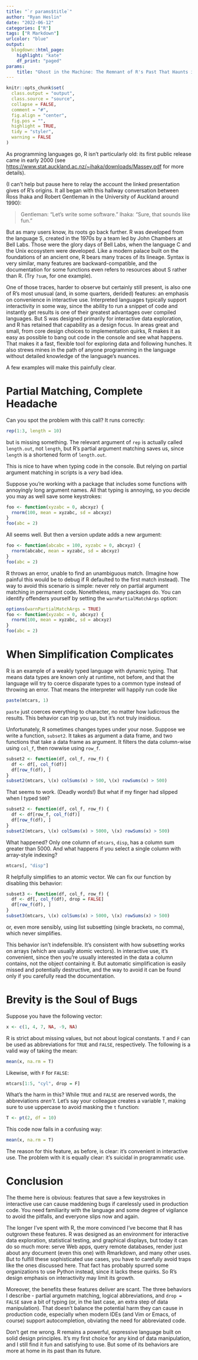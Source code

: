 ```yaml
---
title: "`r params$title`"
author: "Ryan Heslin"
date: "2022-06-12"
categories: ["R"]
tags: ["R Markdown"]
urlcolor: "blue"
output:
  blogdown::html_page:
    highlight: "kate"
    df_print: "paged"
params:
    title: "Ghost in the Machine: The Remnant of R's Past That Haunts it Still"
---
```


```r
knitr::opts_chunk$set(
  class.output = "output",
  class.source = "source",
  collapse = FALSE,
  comment = "#",
  fig.align = "center",
  fig.pos = "",
  highlight = TRUE,
  tidy = "styler",
  warning = FALSE
)
```

As programming languages go, R isn't particularly old: its first public release came in 
early 2000 (see [https://www.stat.auckland.ac.nz/~ihaka/downloads/Massey.pdf](https://www.stat.auckland.ac.nz/~ihaka/downloads/Massey.pdf) for more details). 

(I can't help but pause here to relay the account the linked presentation gives of R's origins. 
It all began with this hallway conversation between Ross Ihaka and Robert Gentleman in the University of Auckland around 1990):
<blockquote cite="https://www.stat.auckland.ac.nz/~ihaka/downloads/Massey.pdf">
Gentleman: “Let’s write some software.”
Ihaka: “Sure, that sounds like fun.”
</blockquote>

But as many users know, its roots 
go back further. R was developed from the language S, created in the 1970s by a team led by John Chambers at Bell Labs.
Those were the glory days of Bell Labs, when the language C and the Unix ecosystem were developed. Like a modern palace built on the foundations of an ancient one, 
R bears many traces of its lineage. Syntax is very similar, many features are backward-compatible, 
and the documentation for some functions even refers to resources about S rather than R. 
(Try `?sum`, for one example). 

One of those traces, harder to observe but certainly still present, is also one of R's
most unusual (and, in some quarters, derided) features: an emphasis on convenience 
in interactive use.  Interpreted languages typically support interactivity in some way, since the ability to run a snippet of code and instantly get results is 
one of their greatest advantages over compiled languages. But S was designed primarily for interactive data exploration, and R has retained that capability as a design focus. 
In areas great and small, from core design 
choices to implementation quirks, R makes it 
as easy as possible to bang out code in the console and see what happens. That makes it a fast, flexible tool for exploring data and following hunches. It also strews mines in the path of anyone programming in the language without detailed knowledge of the 
language's nuances. 

A few examples will make this painfully clear.

# Partial Matching, Complete Headache

Can you spot the problem with this call? It runs correctly:
```r
rep(1:3, length = 10)
```

but is missing something. The relevant argument of `rep` is actually called `length.out`, not `length`, but R's partial argument matching saves us, since `length` is a shortened form of `length.out`. 

This is nice to have when typing code in the console. But relying on partial argument matching in scripts is a _very_ bad idea. 

Suppose you're working with a package that includes some functions with annoyingly long argument names. All that typing is annoying, so you decide you may as well save some keystrokes:
```r
foo <- function(xyzabc = 0, abcxyz) {
  rnorm(100, mean = xyzabc, sd = abcxyz)
}
foo(abc = 2)
```

All seems well. But then a version update adds a new argument:

```r
foo <- function(abcabc = 100, xyzabc = 0, abcxyz) {
  rnorm(abcabc, mean = xyzabc, sd = abcxyz)
}
foo(abc = 2)
```

R throws an error, unable to find an unambiguous match. (Imagine how painful this would be to debug if R defaulted to the first match instead). The way to avoid this scenario is simple: never rely on partial argument matching in permanent code. Nonetheless, many packages do. You can identify offenders yourself by setting the `warnPartialMatchArgs` option: 

```r
options(warnPartialMatchArgs = TRUE)
foo <- function(xyzabc = 0, abcxyz) {
  rnorm(100, mean = xyzabc, sd = abcxyz)
}
foo(abc = 2)
```

# When Simplification Complicates

R is an example of a weakly typed language with dynamic typing. That means data types are 
known only at runtime, not before, and that the language will try to coerce disparate 
types to a common type instead of throwing an error. That means the interpreter will happily run code like

```r
paste(mtcars, 1)
```

`paste` just coerces everything to character, no matter how ludicrous the results. This behavior can trip you up, but it's not truly insidious. 

Unfortunately, R sometimes changes types under your nose. Suppose we write a function, `subset2`. It takes as argument a data frame, and two  functions that take a data frame as argument. It filters the data column-wise using `col_f`, then rowwise using `row_f`.  

```r
subset2 <- function(df, col_f, row_f) {
  df <- df[, col_f(df)]
  df[row_f(df), ]
}
subset2(mtcars, \(x) colSums(x) > 500, \(x) rowSums(x) > 500)
```

That seems to work. (Deadly words!) But what if my finger had slipped when I typed `500`?

```r
subset2 <- function(df, col_f, row_f) {
  df <- df[row_f, col_f(df)]
  df[row_f(df), ]
}
subset2(mtcars, \(x) colSums(x) > 5000, \(x) rowSums(x) > 500)
```

What happened? Only one column of `mtcars`, `disp`, has a column sum greater than 5000. And what happens if you select a single column with array-style indexing?

```r
mtcars[, "disp"]
```

R helpfully simplifies to an atomic vector. We can fix our function by disabling this behavior: 

```r
subset3 <- function(df, col_f, row_f) {
  df <- df[, col_f(df), drop = FALSE]
  df[row_f(df), ]
}
subset3(mtcars, \(x) colSums(x) > 5000, \(x) rowSums(x) > 500)
```

or, even more sensibly, using list subsetting (single brackets, no comma), which never simplifies.

This behavior isn't indefensible. It's consistent with how subsetting works on arrays (which are usually atomic vectors). In interactive use, it's convenient, since then you're usually interested in the data a column contains, not the object containing it. But automatic simplification is easily missed and potentially destructive, and the way to avoid it can be found only if you carefully read the documentation. 

# Brevity is the Soul of Bugs

Suppose you have the following vector: 
```r
x <- c(1, 4, 7, NA, -9, NA)
```

R is strict about missing values, but not about logical constants. `T` and `F` can be used as abbreviations for `TRUE` and `FALSE`, respectively. The following is a valid way of taking the mean: 

```r
mean(x, na.rm = T)
```

Likewise, with `F` for `FALSE`:

```r
mtcars[1:5, "cyl", drop = F]
```

What's the harm in this? While `TRUE` and `FALSE` are reserved words, the abbreviations _aren't_. Let's say your colleague creates a variable `T`, making sure to use uppercase to avoid masking the `t` function: 

```r
T <- pt(2, df = 10)
```

This code now fails in a confusing way:   
```r
mean(x, na.rm = T)
```

The reason for this feature, as before, is clear: it's convenient in interactive use. The problem with it is equally clear: it's suicidal in programmatic use.

# Conclusion 

The theme here is obvious: features that save a few keystrokes in interactive use can cause maddening bugs if carelessly used in production code. You need familiarity with the language and some degree of vigilance to avoid the pitfalls, and everyone slips now and again. 

The longer I've spent with R, the more convinced I've become that R has outgrown these features. R was designed as an environment for interactive data exploration, statistical testing, and graphical displays, but today it can do so much more: serve Web apps, query remote databases, render just about any document (even this one) with Rmarkdown, and many other uses. 
But to fulfill these sophisticated use cases, you have to carefully avoid traps like the ones discussed here. That fact has probably spurred some organizations to use Python instead, since it lacks these quirks. So R's design emphasis on interactivity may limit its growth. 

Moreover, the benefits these features deliver are scant. The three behaviors I describe - partial argumetn matching, logical abbreviations, and `drop = FALSE` save a bit of typing (or, in the last case, an extra step of data manipulation). That doesn't balance the potential harm they can cause in production code, especially when modern IDEs (and Vim or Emacs, of course) support autocompletion, obviating the need for abbreviated code.  

Don't get me wrong. R remains a powerful, expressive language built on solid design principles. It's my first choice for any kind of data manipulation, and I still find it fun and satisfying to use. But some of its behaviors are more at home in its past than its future.
